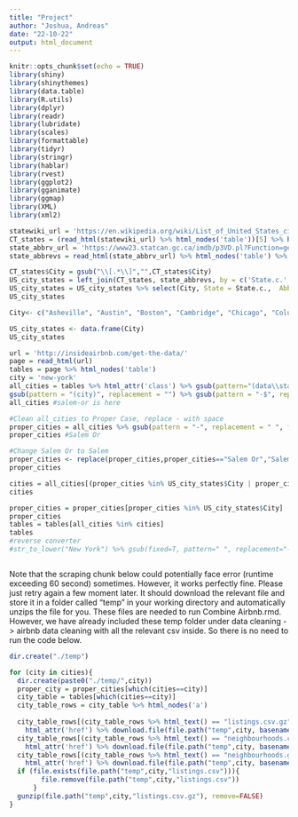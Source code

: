 ---
title: "Project"
author: "Joshua, Andreas"
date: "22-10-22"
output: html_document
---

```{r setup, include=FALSE}
knitr::opts_chunk$set(echo = TRUE)
library(shiny)
library(shinythemes)
library(data.table)
library(R.utils)
library(dplyr)
library(readr)
library(lubridate)
library(scales)
library(formattable)
library(tidyr)
library(stringr)
library(hablar)
library(rvest)
library(ggplot2)
library(gganimate)
library(ggmap)
library(XML)
library(xml2)
```


```{r states}
statewiki_url = 'https://en.wikipedia.org/wiki/List_of_United_States_cities_by_population'
CT_states = (read_html(statewiki_url) %>% html_nodes('table'))[5] %>% html_table() %>% data.frame()
state_abbrv_url = 'https://www23.statcan.gc.ca/imdb/p3VD.pl?Function=getVD&TVD=53971'
state_abbrevs = read_html(state_abbrv_url) %>% html_nodes('table') %>% html_table() %>% data.frame()

CT_states$City = gsub("\\[.*\\]","",CT_states$City)
US_city_states = left_join(CT_states, state_abbrevs, by = c('State.c.' = 'State'))
US_city_states = US_city_states %>% select(City, State = State.c.,  Abbrev = Alpha.code)
US_city_states

```

```{r}
City<- c("Asheville", "Austin", "Boston", "Cambridge", "Chicago", "Columbus", "Dallas", "Denver", "Fort Worth", "Hawaii", "Jersey", "Los Angeles", "Nashville", "New Orleans", "New York", "Newark", "Oakland", "Pacific Grove", "Portland", "Rhode Island", "Salem", "San Diego", "San Francisco", "Seattle", "Washington Dc")

US_city_states <- data.frame(City)
US_city_states
```

```{r data}
url = 'http://insideairbnb.com/get-the-data/'
page = read_html(url)
tables = page %>% html_nodes('table')
city = 'new-york'
all_cities = tables %>% html_attr('class') %>% gsub(pattern="(data\\stable\\stable-hover\\stable-striped\\s)(.*)",replacement="\\2") %>% 
gsub(pattern = "(city)", replacement = "") %>% gsub(pattern = "-$", replacement = "")
all_cities #salem-or is here

#Clean all_cities to Proper Case, replace - with space
proper_cities = all_cities %>% gsub(pattern = "-", replacement = " ", fixed=T) %>% str_to_title()
proper_cities #Salem Or

#Change Salem Or to Salem
proper_cities <- replace(proper_cities,proper_cities=="Salem Or","Salem")
proper_cities

cities = all_cities[(proper_cities %in% US_city_states$City | proper_cities %in% c("Hawaii", "Vancouver")) & proper_cities != "Athens"] # hawaii not in wikipedia page, athens from airbnb page is in greece
cities

proper_cities = proper_cities[proper_cities %in% US_city_states$City]
proper_cities
tables = tables[all_cities %in% cities]
tables
#reverse converter
#str_to_lower("New York") %>% gsub(fixed=T, pattern=" ", replacement="-")



```

Note that the scraping chunk below could potentially face error (runtime exceeding 60 second) sometimes. However, it works perfectly fine. Please just retry again a few moment later. It should download the relevant file and store it in a folder called "temp" in your working directory and automatically unzips the file for you. These files are needed to run Combine Airbnb.rmd. However, we have already included these temp folder under data cleaning -> airbnb data cleaning with all the relevant csv inside. So there is no need to run the code below.

```{r}
dir.create("./temp")

for (city in cities){
  dir.create(paste0("./temp/",city))
  proper_city = proper_cities[which(cities==city)]
  city_table = tables[which(cities==city)]
  city_table_rows = city_table %>% html_nodes('a')
  
  city_table_rows[(city_table_rows %>% html_text() == "listings.csv.gz")] %>%
    html_attr('href') %>% download.file(file.path("temp",city, basename(.)))
  city_table_rows[(city_table_rows %>% html_text() == "neighbourhoods.csv")] %>%
    html_attr('href') %>% download.file(file.path("temp",city, basename(.)))
  city_table_rows[(city_table_rows %>% html_text() == "neighbourhoods.geojson")] %>%
    html_attr('href') %>% download.file(file.path("temp",city, basename(.)))
  if (file.exists(file.path("temp",city,"listings.csv"))){
        file.remove(file.path("temp",city,"listings.csv"))
      }
  gunzip(file.path("temp",city,"listings.csv.gz"), remove=FALSE)
} 
```


